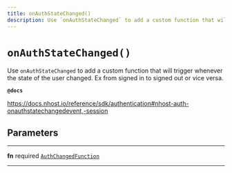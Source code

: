 ```yaml
---
title: onAuthStateChanged()
description: Use `onAuthStateChanged` to add a custom function that will trigger whenever the state of the user changed. Ex from signed in to signed out or vice versa.
---
```


# `onAuthStateChanged()`

Use `onAuthStateChanged` to add a custom function that will trigger
whenever the state of the user changed. Ex from signed in to signed out or
vice versa.

**`@docs`**

https://docs.nhost.io/reference/sdk/authentication#nhost-auth-onauthstatechangedevent,-session

## Parameters

---

**fn** <span className="optional-status">required</span> [`AuthChangedFunction`](../types/auth-changed-function)

---
